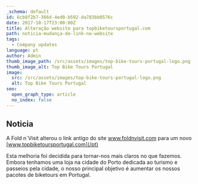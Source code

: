 ```yaml
---
_schema: default
id: 6cb8f2b7-366d-4ed0-b592-da783bb0576c
date: 2017-10-17T23:00:00Z
title: Alteração website para topbiketoursportugal.com
path: noticia-mudança-de-link-no-website
tags:
  - Company updates
language: pt
author: Admin
thumb_image_path: /src/assets/images/top-bike-tours-portugal-logo.png
thumb_image_alt: Top Bike Tours Portugal
image:
  src: /src/assets/images/top-bike-tours-portugal-logo.png
  alt: Top Bike Tours Portugal
seo:
  open_graph_type: article
  no_index: false
---
```

## Noticia

A Fold n´Visit alterou o link antigo do site www.foldnvisit.com para um novo
[www.topbiketoursportugal.com](/pt)

Esta melhoria foi decidida para tornar-nos mais claros no que fazemos. Embora
tenhamos uma loja na cidade do Porto dedicada ao turismo e passeios pela cidade,
o nosso principal objetivo é aumentar os nossos pacotes de biketours em
Portugal.